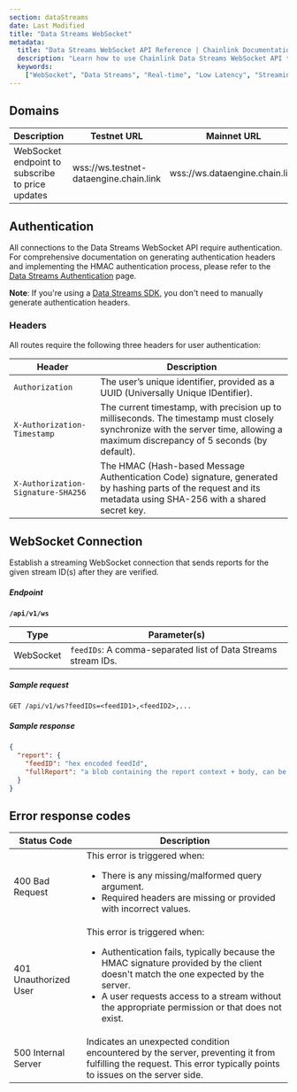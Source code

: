 ```yaml
---
section: dataStreams
date: Last Modified
title: "Data Streams WebSocket"
metadata:
  title: "Data Streams WebSocket API Reference | Chainlink Documentation"
  description: "Learn how to use Chainlink Data Streams WebSocket API to receive real-time price updates and market data with low latency for your DeFi applications."
  keywords:
    ["WebSocket", "Data Streams", "Real-time", "Low Latency", "Streaming API", "Price Updates", "Socket Connection"]
---
```



<DataStreams section="dsNotes" />

## Domains

| Description                                      | Testnet URL                            | Mainnet URL                    |
| ------------------------------------------------ | -------------------------------------- | ------------------------------ |
| WebSocket endpoint to subscribe to price updates | wss://ws.testnet-dataengine.chain.link | wss://ws.dataengine.chain.link |

## Authentication

All connections to the Data Streams WebSocket API require authentication. For comprehensive documentation on generating authentication headers and implementing the HMAC authentication process, please refer to the [Data Streams Authentication](/data-streams/reference/authentication) page.

**Note**: If you're using a [Data Streams SDK](/data-streams/reference/go-sdk), you don't need to manually generate authentication headers.

### Headers

All routes require the following three headers for user authentication:

| Header                             | Description                                                                                                                                                                      |
| ---------------------------------- | -------------------------------------------------------------------------------------------------------------------------------------------------------------------------------- |
| `Authorization`                    | The user’s unique identifier, provided as a UUID (Universally Unique IDentifier).                                                                                                |
| `X-Authorization-Timestamp`        | The current timestamp, with precision up to milliseconds. The timestamp must closely synchronize with the server time, allowing a maximum discrepancy of 5 seconds (by default). |
| `X-Authorization-Signature-SHA256` | The HMAC (Hash-based Message Authentication Code) signature, generated by hashing parts of the request and its metadata using SHA-256 with a shared secret key.                  |

## WebSocket Connection

Establish a streaming WebSocket connection that sends reports for the given stream ID(s) after they are verified.

##### Endpoint

**`/api/v1/ws`**

| Type      | Parameter(s)                                                  |
| --------- | ------------------------------------------------------------- |
| WebSocket | `feedIDs`: A comma-separated list of Data Streams stream IDs. |

##### Sample request

```http
GET /api/v1/ws?feedIDs=<feedID1>,<feedID2>,...
```

##### Sample response

```json
{
  "report": {
    "feedID": "hex encoded feedId",
    "fullReport": "a blob containing the report context + body, can be passed unmodified to the contract for verification"
  }
}
```

## Error response codes

| Status Code           | Description                                                                                                                                                                                                                                                                           |
| --------------------- | ------------------------------------------------------------------------------------------------------------------------------------------------------------------------------------------------------------------------------------------------------------------------------------- |
| 400 Bad Request       | This error is triggered when: <ul><li>There is any missing/malformed query argument.</li><li>Required headers are missing or provided with incorrect values.</li></ul>                                                                                                                |
| 401 Unauthorized User | This error is triggered when: <ul><li>Authentication fails, typically because the HMAC signature provided by the client doesn't match the one expected by the server.</li><li>A user requests access to a stream without the appropriate permission or that does not exist.</li></ul> |
| 500 Internal Server   | Indicates an unexpected condition encountered by the server, preventing it from fulfilling the request. This error typically points to issues on the server side.                                                                                                                     |
